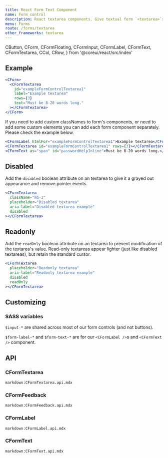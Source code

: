 ```yaml
---
title: React Form Text Component
name: Form control
description: React textarea components. Give textual form `<textarea>`s an upgrade with custom styles, sizing, focus states, validation, and more.
menu: Forms
route: /forms/textarea
other_frameworks: textarea
---
```


  CButton,
  CForm,
  CFormFloating,
  CFormInput,
  CFormLabel,
  CFormText,
  CFormTextarea,
  CCol,
  CRow,
} from '@coreui/react/src/index'

## Example

```jsx preview
<CForm>
  <CFormTextarea
    id="exampleFormControlTextarea1"
    label="Example textarea"
    rows={3}
    text="Must be 8-20 words long."
  ></CFormTextarea>
</CForm>
```

If you need to add custom classNames to form's components, or need to add some custom elements you can add each form component separately. Please check the example below.

```jsx
<CFormLabel htmlFor="exampleFormControlTextarea1">Example textarea</CFormLabel>
<CFormTextarea id="exampleFormControlTextarea1" rows={3}></CFormTextarea>
<CFormText as="span" id="passwordHelpInline">Must be 8-20 words long.</CFormText>
```

## Disabled

Add the `disabled` boolean attribute on an textarea to give it a grayed out appearance and remove pointer events.

```jsx preview
<CFormTextarea
  className="mb-3"
  placeholder="Disabled textarea"
  aria-label="Disabled textarea example"
  disabled
></CFormTextarea>
```

## Readonly

Add the `readOnly` boolean attribute on an textarea to prevent modification of the textarea's value. Read-only textareas appear lighter (just like disabled textareas), but retain the standard cursor.

```jsx preview
<CFormTextarea
  placeholder="Readonly textarea"
  aria-label="Readonly textarea example"
  disabled
  readOnly
></CFormTextarea>
```

## Customizing

### SASS variables

`$input-*` are shared across most of our form controls (and not buttons).

<ScssDocs file="_variables.scss" capture="form-input-variables" />

`$form-label-*` and `$form-text-*` are for our `<CFormLabel />`s and `<CFormText />` component.

<ScssDocs file="_variables.scss" capture="form-label-variables" />

<ScssDocs file="_variables.scss" capture="form-text-variables" />

## API

### CFormTextarea

`markdown:CFormTextarea.api.mdx`

### CFormFeedback

`markdown:CFormFeedback.api.mdx`

### CFormLabel

`markdown:CFormLabel.api.mdx`

### CFormText

`markdown:CFormText.api.mdx`
